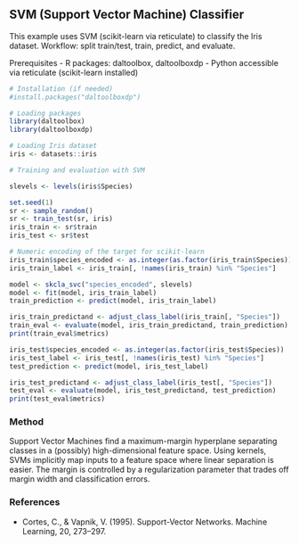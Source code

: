 ## SVM (Support Vector Machine) Classifier

This example uses SVM (scikit-learn via reticulate) to classify the Iris dataset. Workflow: split train/test, train, predict, and evaluate.

Prerequisites
- R packages: daltoolbox, daltoolboxdp
- Python accessible via reticulate (scikit-learn installed)

```r
# Installation (if needed)
#install.packages("daltoolboxdp")
```

```r
# Loading packages
library(daltoolbox)
library(daltoolboxdp)
```


```r
# Loading Iris dataset
iris <- datasets::iris
```

```r
# Training and evaluation with SVM

slevels <- levels(iris$Species)

set.seed(1)
sr <- sample_random()
sr <- train_test(sr, iris)
iris_train <- sr$train
iris_test <- sr$test

# Numeric encoding of the target for scikit-learn
iris_train$species_encoded <- as.integer(as.factor(iris_train$Species))
iris_train_label <- iris_train[, !names(iris_train) %in% "Species"]

model <- skcla_svc("species_encoded", slevels)
model <- fit(model, iris_train_label)
train_prediction <- predict(model, iris_train_label)

iris_train_predictand <- adjust_class_label(iris_train[, "Species"])
train_eval <- evaluate(model, iris_train_predictand, train_prediction)
print(train_eval$metrics)

iris_test$species_encoded <- as.integer(as.factor(iris_test$Species))
iris_test_label <- iris_test[, !names(iris_test) %in% "Species"]
test_prediction <- predict(model, iris_test_label)

iris_test_predictand <- adjust_class_label(iris_test[, "Species"])
test_eval <- evaluate(model, iris_test_predictand, test_prediction)
print(test_eval$metrics)
```

### Method

Support Vector Machines find a maximum-margin hyperplane separating classes in a (possibly) high-dimensional feature space. Using kernels, SVMs implicitly map inputs to a feature space where linear separation is easier. The margin is controlled by a regularization parameter that trades off margin width and classification errors.

### References
- Cortes, C., & Vapnik, V. (1995). Support-Vector Networks. Machine Learning, 20, 273–297.

